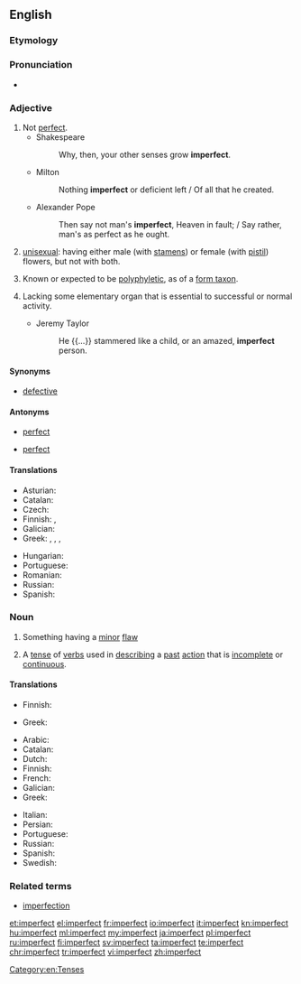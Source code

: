 ==English==

===Etymology===
{{prefix|im|perfect}}

===Pronunciation===
* {{a|US}} {{IPA|/ɪmˈpɝːfɪkt/|/ɪmˈpɝːfɛkt/}}
*: {{audio|en-us-imperfect.ogg|Audio (US)}}

===Adjective===
{{en-adj}}

# Not [[perfect]].
#* Shakespeare
#*: Why, then, your other senses grow '''imperfect'''.
#* Milton
#*: Nothing '''imperfect''' or deficient left / Of all that he created.
#* Alexander Pope
#*: Then say not man's '''imperfect''', Heaven in fault; / Say rather, man's as perfect as he ought.
# {{context|botany|lang=en}} [[unisexual]]: having either male (with [[stamen]]s) or female (with [[pistil]]) flowers, but not with both.
# {{context|taxonomy|lang=en}} Known or expected to be [[polyphyletic]], as of a [[form taxon]].
# {{cx|obsolete|lang=en}} Lacking some elementary organ that is essential to successful or normal activity.
#* Jeremy Taylor
#*: He {{...}} stammered like a child, or an amazed, '''imperfect''' person.

====Synonyms====
* [[defective]]

====Antonyms====
* {{sense|not perfect}} [[perfect]]
* {{sense|unisexual}} [[perfect]]

====Translations====
{{trans-top|not perfect}}
* Asturian: {{t|ast|imperfeutu}}
* Catalan: {{t|ca|imperfecte}}
* Czech: {{t|cs|nedokonalý|m}}
* Finnish: {{t|fi|vajavainen}}, {{t|fi|epätäydellinen}}
* Galician: {{t|gl|imperfecto|m}}
* Greek: {{t+|el|ατελής|m|f|tr=atelís|sc=Grek}}, {{t+|el|ελλιπής|m|f|tr=ellipís|sc=Grek}}, {{t+|el|πλημμελής|m|f|tr=plimmelís|sc=Grek}}, {{t+|el|ελαττωματικός|m|tr=elattomatikós|sc=Grek}}
{{trans-mid}}
* Hungarian: {{t+|hu|tökéletlen}}
* Portuguese: {{t+|pt|imperfeito}}
* Romanian: {{t|ro|imperfect|m|n}}
* Russian: {{t+|ru|несовершенный|tr=nesoveršénnyj|sc=Cyrl}}
* Spanish: {{t+|es|imperfecto}}
{{trans-bottom}}

{{trans-see|unisexual|unisexual}}

===Noun===
{{en-noun}}

# Something having a [[minor]] [[flaw]]
# {{context|grammar|lang=en}} A [[tense]] of [[verbs]] used in [[describing]] a [[past]] [[action]] that is [[incomplete]] or [[continuous]].

====Translations====
{{trans-top|something having a minor flaw}}
* Finnish: {{t|fi|sekunda}}
{{trans-mid}}
* Greek: {{t+|el|ελαττωματικός|m|tr=elattomatikós|sc=Grek}}
{{trans-bottom}}

{{trans-top|past tense}}
* Arabic: {{t|ar|ناقص-غير كامل}}
* Catalan: {{t|ca|imperfet|m}}
* Dutch: {{t|nl|onvoltooid verleden tijd|m}}
* Finnish: {{t+|fi|imperfekti}}
* French: {{t+|fr|imparfait|m}}
* Galician: {{t|gl|imperfecto|m}}
* Greek: {{t+|el|παρατατικός|m|tr=paratatikós}}
{{trans-mid}}
* Italian: {{t+|it|imperfetto|m}}
* Persian: {{t+|fa|ناقص|tr=nâqes|sc=fa-Arab}}
* Portuguese: {{t+|pt|imperfeito|m}}
* Russian: {{t+|ru|несовершенный|m|tr=nesoveršennyj}}
* Spanish: {{t+|es|imperfecto|m}}
* Swedish: {{t|sv|imperfekt}}
{{trans-bottom}}

===Related terms===
* [[imperfection]]

[[Category:en:Tenses]]

[[et:imperfect]]
[[el:imperfect]]
[[fr:imperfect]]
[[io:imperfect]]
[[it:imperfect]]
[[kn:imperfect]]
[[hu:imperfect]]
[[ml:imperfect]]
[[my:imperfect]]
[[ja:imperfect]]
[[pl:imperfect]]
[[ru:imperfect]]
[[fi:imperfect]]
[[sv:imperfect]]
[[ta:imperfect]]
[[te:imperfect]]
[[chr:imperfect]]
[[tr:imperfect]]
[[vi:imperfect]]
[[zh:imperfect]]